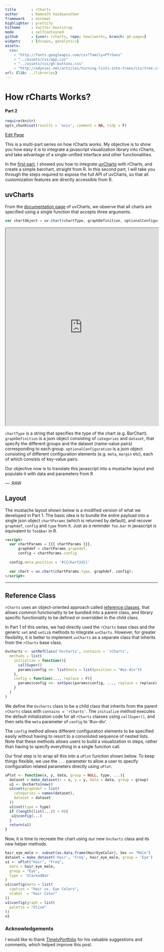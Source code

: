 ```yaml
---
title       : rCharts
author      : Ramnath Vaidyanathan
framework   : minimal
highlighter : prettify
hitheme     : twitter-bootstrap
mode        : selfcontained
github      : {user: rcharts, repo: howitworks, branch: gh-pages}
widgets     : [disqus, ganalytics]
assets:
  css: 
    - "http://fonts.googleapis.com/css?family=PT+Sans"
    - "../assets/css/app.css"
    - "../assets/css/gh-buttons.css"
    - "http://odyniec.net/articles/turning-lists-into-trees/css/tree.css"
url: {lib: ../libraries}
---
```


# How rCharts Works?
#### Part 2

<!-- AddThis Smart Layers BEGIN -->
<!-- Go to http://www.addthis.com/get/smart-layers to customize -->
<script type="text/javascript" src="//s7.addthis.com/js/300/addthis_widget.js#pubid=ra-4fdfcfd4773d48d3"></script>
<script type="text/javascript">
  addthis.layers({
    'theme' : 'transparent',
    'share' : {
      'position' : 'left',
      'numPreferredServices' : 5
    }   
  });
</script>
<!-- AddThis Smart Layers END -->

```r
require(knitr)
opts_chunk$set(results = 'asis', comment = NA, tidy = F)
```

<a href="http://prose.io/#{{page.github.user}}/{{page.github.repo}}/edit/gh-pages/index.Rmd" class="button icon edit">Edit Page</a>

This is a multi-part series on how rCharts works. My objective is to show you how easy it is to integrate a javascript visualization library into rCharts, and take advantage of a single-unified interface and other functionalities.

In the [first part](http://rcharts.io/howitworks), I showed you how to integrate [uvCharts](http://imaginea.github.io/uvCharts/) with rCharts, and create a simple barchart, straight from R. In this second part, I will take you through the steps required to expose the full API of uvCharts, so that all customization features are directly accessible from R.

## uvCharts

From the [documentation page](http://imaginea.github.io/uvCharts/documentation.html) of uvCharts, we observe that all charts are specified using a single function that accepts three arguments.

```js
var chartObject = uv.chart(chartType, graphDefinition, optionalConfiguration)
```


<iframe
  style="width: 100%; height: 650px"
  src="http://jsfiddle.net/ramnathv/w669V/2/embedded/js,result">
</iframe>

`chartType` is a string that specifies the type of the chart (e.g. BarChart). `graphDefinition` is a json object consisting of `categories` and `dataset`, that specify the different groups and the dataset (name-value pairs) corresponding to each group. `optionalConfiguration` is a json object consisting of different configuration elements (e.g. `meta`, `margin` etc), each of which consists of key-value pairs.

Our objective now is to translate this javascript into a mustache layout and populate it with data and parameters from R

--- .RAW

## Layout

The mustache layout shown below is a modified version of what we developed in Part 1. The basic idea is to bundle the entire payload into a single json object `chartParams` (which is returned by default), and recover `graphdef`, `config` and `type` from it. Just as a reminder `foo.bar` in javascript is equivalent to `foo$bar` in R.

```html
<script>
  var chartParams = {{{ chartParams }}},
      graphdef = chartParams.graphdef,
      config = chartParams.config
  
  config.meta.position = '#{{chartId}}'
  
  var chart = uv.chart(chartParams.type, graphdef, config);
</script>
```

---

## Reference Class

`rCharts` uses an object-oriented approach called [reference classes](http://adv-r.had.co.nz/OO-essentials.html#rc), that allows common functionality to be bundled into a parent class, and library specific functionality to be defined or overridden in the child class.

In Part 1 of this series, we had directly used the `rCharts` base class and the generic `set` and `setLib` methods to integrate `uvCharts`. However, for greater flexibility, it is better to implement `uvCharts` as a separate class that inherits from the `rCharts` base class.

```r
Uvcharts <- setRefClass('Uvcharts', contains = 'rCharts', 
  methods = list(
    initialize = function(){
      callSuper()
      params$config <<- list(meta = list(position = "#uv-div"))
    },
    config = function(..., replace = F){
      params$config <<- setSpec(params$config, ..., replace = replace)
    }
  )
)
```

We define the `Uvcharts` class to be a child class that inherits from the parent `rCharts` class with `contains = 'rCharts'`. The `initialize` method executes the default initialization code for all `rCharts` classes using `callSuper()`, and then sets the `meta` parameter of `config` to '#uv-div'.

The `config` method allows different configuration elements to be specified easily without having to resort to a convoluted sequence of nested lists. Note that these methods allows users to build a visualization in steps, rather than having to specify everything in a single function call.

Our final step is to wrap all this into a `uPlot` function shown below. To keep things flexible, we use the `...` parameter to allow a user to specify configuration related parameters directly using `uPlot`.

```r
uPlot <- function(x, y, data, group = NULL, type, ...){
  dataset = make_dataset(x = x, y = y, data = data, group = group)
  u1 <- Uvcharts$new()
  u1$set(graphdef = list(
    categories = names(dataset),
    dataset = dataset
  ))
  u1$set(type = type)
  if (length(list(...)) > 0){
   u1$config(...)
  }
  return(u1)
}
```

Now, it is time to recreate the chart using our new `Uvcharts` class and its new helper methods.

```r
hair_eye_male <- subset(as.data.frame(HairEyeColor), Sex == "Male")
dataset = make_dataset('Hair', 'Freq', hair_eye_male, group = 'Eye')
u1 <- uPlot("Hair", "Freq", 
  data = hair_eye_male, 
  group = "Eye",
  type = 'StackedBar'
)
u1$config(meta = list(
  caption = "Hair vs. Eye Colors",
  vlabel  = "Hair Color"
))
u1$config(graph = list(
  palette = "Olive"  
))
u1
```




### Acknowledgements

I would like to thank [TimelyPortfolio](http://github.com/timelyportfolio) for his valuable suggestions and comments, which helped improve this post.


<div id='disqus_thread'></div>

